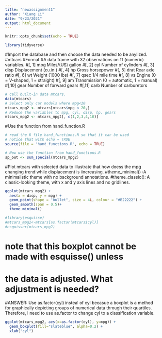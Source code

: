 ```yaml
---
title: "newassignment1"
author: "Xiang Li"
date: "9/23/2021"
output: html_document
---
```


```r
knitr::opts_chunk$set(echo = TRUE)
```

```r
library(tidyverse)
```
#Import the database and then choose the data needed to be anylized.
#mtcars
#Format
#A data frame with 32 observations on 11 (numeric) variables.
#[, 1]	mpg	Miles/(US) gallon
#[, 2]	cyl	Number of cylinders
#[, 3]	disp	Displacement (cu.in.)
#[, 4]	hp	Gross horsepower
#[, 5]	drat	Rear axle ratio
#[, 6]	wt	Weight (1000 lbs)
#[, 7]	qsec	1/4 mile time
#[, 8]	vs	Engine (0 = V-shaped, 1 = straight)
#[, 9]	am	Transmission (0 = automatic, 1 = manual)
#[,10]	gear	Number of forward gears
#[,11]	carb	Number of carburetors
```r
# call built-in data mtcars.
data(mtcars)
# Select only car models where mpg<20
mtcars_mpg2 <- mtcars[mtcars$mpg < 20,]
# Reduce the variables to mpg, cyl, disp, hp, gears
mtcars_mpg2 <- mtcars_mpg2[, c(1,2,3,4,10)]
```

#Use the function from hand_function.R
```r
# read the R file hand_functions.R so that it can be used
# notice that with echo = TRUE 
source(file = "hand_functions.R", echo = TRUE)

# Now use the function from hand_functions.R
sp_out <- sum_special(mtcars_mpg2)
```

#Plot mtcars with selected data to illustrate that how doess the mpg changing trend while displacement is iincreasing.
#theme_minimal() :A minimalistic theme with no background annotations.
#theme_classic(): A classic-looking theme, with x and y axis lines and no gridlines.
```r
ggplot(mtcars_mpg2) +
  aes(x = disp, y = mpg) +
  geom_point(shape = "bullet", size = 4L, colour = "#B22222") +
  geom_smooth(span = 0.5)+
  theme_minimal()
```
```r
#library(esquisse)
#mtcars_mpg2<-mtcars[as.factor(mtcars$cyl)]
#esquisser(mtcars_mpg2)
```
# note that this boxplot cannot be made with esquisse() unless
# the data is adjusted.  What adjustment is needed? 

#ANSWER: Use as.factor(cyl) insteal of cyl becasue a boxplot is a method for graphically depicting groups of numerical data through their quartiles. Therefore, I need to use as.factor to change cyl to a classification variable.

```r

ggplot(mtcars_mpg2, aes(x=as.factor(cyl), y=mpg)) + 
  geom_boxplot(fill="slateblue", alpha=0.2) + 
  xlab("cyl")

```

